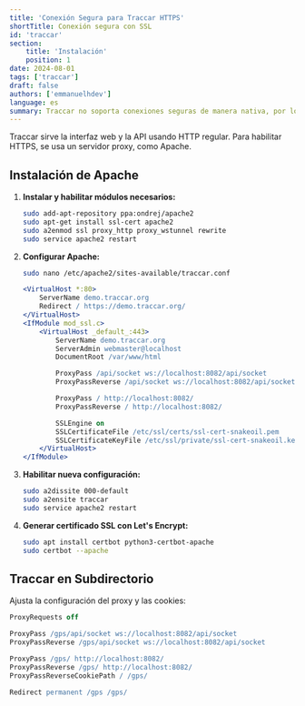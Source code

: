 ```yaml
---
title: 'Conexión Segura para Traccar HTTPS'
shortTitle: Conexión segura con SSL
id: 'traccar'
section:
    title: 'Instalación'
    position: 1
date: 2024-08-01
tags: ['traccar']
draft: false
authors: ['emmanuelhdev']
language: es
summary: Traccar no soporta conexiones seguras de manera nativa, por lo que se usa un servidor proxy, en este caso Apache, para tunelizar todas las solicitudes a través de una conexión segura.
---
```

Traccar sirve la interfaz web y la API usando HTTP regular. Para habilitar HTTPS, se usa un servidor proxy, como Apache.

## Instalación de Apache
1. **Instalar y habilitar módulos necesarios:**
    ```bash
    sudo add-apt-repository ppa:ondrej/apache2
    sudo apt-get install ssl-cert apache2
    sudo a2enmod ssl proxy_http proxy_wstunnel rewrite
    sudo service apache2 restart
    ```

2. **Configurar Apache:**
    ```bash
    sudo nano /etc/apache2/sites-available/traccar.conf
    ```
    ```apache
    <VirtualHost *:80>
        ServerName demo.traccar.org
        Redirect / https://demo.traccar.org/
    </VirtualHost>
    <IfModule mod_ssl.c>
        <VirtualHost _default_:443>
            ServerName demo.traccar.org
            ServerAdmin webmaster@localhost
            DocumentRoot /var/www/html

            ProxyPass /api/socket ws://localhost:8082/api/socket
            ProxyPassReverse /api/socket ws://localhost:8082/api/socket

            ProxyPass / http://localhost:8082/
            ProxyPassReverse / http://localhost:8082/

            SSLEngine on
            SSLCertificateFile /etc/ssl/certs/ssl-cert-snakeoil.pem
            SSLCertificateKeyFile /etc/ssl/private/ssl-cert-snakeoil.key
        </VirtualHost>
    </IfModule>
    ```

3. **Habilitar nueva configuración:**
    ```bash
    sudo a2dissite 000-default
    sudo a2ensite traccar
    sudo service apache2 restart
    ```

4. **Generar certificado SSL con Let's Encrypt:**
    ```bash
    sudo apt install certbot python3-certbot-apache
    sudo certbot --apache
    ```

## Traccar en Subdirectorio
Ajusta la configuración del proxy y las cookies:
```apache
ProxyRequests off

ProxyPass /gps/api/socket ws://localhost:8082/api/socket
ProxyPassReverse /gps/api/socket ws://localhost:8082/api/socket

ProxyPass /gps/ http://localhost:8082/
ProxyPassReverse /gps/ http://localhost:8082/
ProxyPassReverseCookiePath / /gps/

Redirect permanent /gps /gps/
```